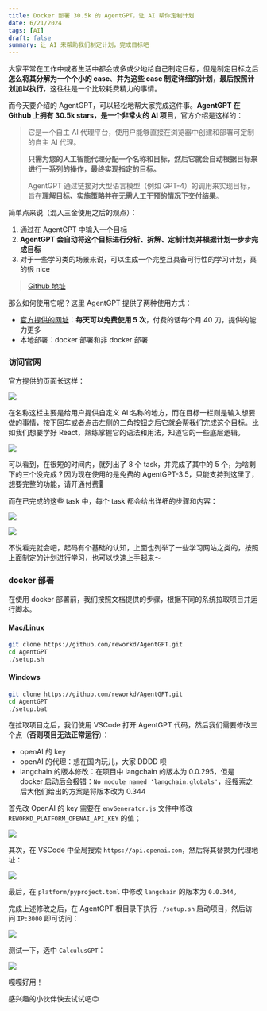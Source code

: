 ```yaml
---
title: Docker 部署 30.5k 的 AgentGPT，让 AI 帮你定制计划
date: 6/21/2024
tags: [AI]
draft: false
summary: 让 AI 来帮助我们制定计划，完成目标吧
---
```


大家平常在工作中或者生活中都会或多或少地给自己制定目标，但是制定目标之后**怎么将其分解为一个个小的 case**、**并为这些 case 制定详细的计划**，**最后按照计划加以执行**，这往往是一个比较耗费精力的事情。

而今天要介绍的 AgentGPT，可以轻松地帮大家完成这件事。**AgentGPT 在 Github 上拥有 30.5k stars，是一个非常火的 AI 项目**，官方介绍是这样的：

> 它是一个自主 AI 代理平台，使用户能够直接在浏览器中创建和部署可定制的自主 AI 代理。
>
> **只需为您的人工智能代理分配一个名称和目标，然后它就会自动根据目标来进行一系列的操作，最终实现指定的目标。**&#x20;
>
> AgentGPT 通过链接对大型语言模型（例如 GPT-4）的调用来实现目标，旨在**理解目标、实施策略并在无需人工干预的情况下交付结果**。

简单点来说（混入三金使用之后的观点）：

1.  通过在 AgentGPT 中输入一个目标
2.  **AgentGPT 会自动将这个目标进行分析、拆解、定制计划并根据计划一步步完成目标**
3.  对于一些学习类的场景来说，可以生成一个完整且具备可行性的学习计划，真的很 nice

> [Github 地址](https://github.com/reworkd/AgentGPT)

那么如何使用它呢？这里 AgentGPT 提供了两种使用方式：

*   [官方提供的网址](https://agentgpt.reworkd.ai/)：**每天可以免费使用 5 次**，付费的话每个月 40 刀，提供的能力更多
*   本地部署：docker 部署和非 docker 部署

### 访问官网

官方提供的页面长这样：

![](https://note.ihsxu.com/api/imgs/1718808604877.webp)

在名称这栏主要是给用户提供自定义 AI 名称的地方，而在目标一栏则是输入想要做的事情，按下回车或者点击左侧的三角按钮之后它就会帮我们完成这个目标。比如我们想要学好 React，熟练掌握它的语法和用法，知道它的一些底层逻辑。

![](https://note.ihsxu.com/api/imgs/1718808957799.webp)

可以看到，在很短的时间内，就列出了 8 个 task，并完成了其中的 5 个，为啥剩下的三个没完成？因为现在使用的是免费的 AgentGPT-3.5，只能支持到这里了，想要完整的功能，请开通付费🐶

而在已完成的这些 task 中，每个 task 都会给出详细的步骤和内容：

![](https://note.ihsxu.com/api/imgs/1718809332774.webp)

![](https://note.ihsxu.com/api/imgs/1718809369856.webp)

不说看完就会吧，起码有个基础的认知，上面也列举了一些学习网站之类的，按照上面制定的计划进行学习，也可以快速上手起来～

### docker 部署

在使用 docker 部署前，我们按照文档提供的步骤，根据不同的系统拉取项目并运行脚本。

#### Mac/Linux

```bash
git clone https://github.com/reworkd/AgentGPT.git
cd AgentGPT
./setup.sh
```

#### Windows

```bash
git clone https://github.com/reworkd/AgentGPT.git
cd AgentGPT
./setup.bat
```

在拉取项目之后，我们使用 VSCode 打开 AgentGPT 代码，然后我们需要修改三个点（**否则项目无法正常运行**）：

*   openAI 的 key
*   openAI 的代理：想在国内玩儿，大家 DDDD 呗
*   langchain 的版本修改：在项目中 langchain 的版本为 0.0.295，但是 docker 启动后会报错：`No module named 'langchain.globals'`，经搜索之后大佬们给出的方案是将版本改为 0.344

首先改 OpenAI 的 key 需要在 `envGenerator.js` 文件中修改 `REWORKD_PLATFORM_OPENAI_API_KEY` 的值；

![](https://note.ihsxu.com/api/imgs/1718895418557.webp)

其次，在 VSCode 中全局搜索 `https://api.openai.com`，然后将其替换为代理地址：

![](https://note.ihsxu.com/api/imgs/1718895465343.webp)

最后，在 `platform/pyproject.toml` 中修改 `langchain` 的版本为 `0.0.344`。

完成上述修改之后，在 AgentGPT 根目录下执行 `./setup.sh` 启动项目，然后访问 `IP:3000` 即可访问：

![](https://note.ihsxu.com/api/imgs/1718895748197.webp)

测试一下，选中 `CalculusGPT`：

![](https://note.ihsxu.com/api/imgs/1718895812833.webp)

嘎嘎好用！

感兴趣的小伙伴快去试试吧😊

